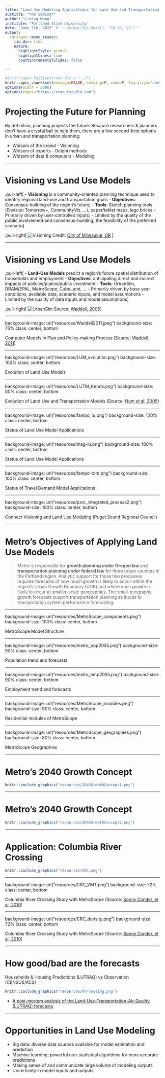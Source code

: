 ```yaml
---
title: "Land Use Modeling Applications for Land Use and Transportation Planning in the U.S."
subtitle: "YNU Seminar"
author: "Liming Wang"
institute: "Portland State University"
date: "June 7th, 2019" #'`r format(Sys.Date(), "%B %d, %Y")`'
output:
  xaringan::moon_reader:
    lib_dir: libs
    nature:
      highlightStyle: github
      highlightLines: true
      countIncrementalSlides: false
      
---
```


```r
#knitr::opts_knit$set(root.dir = "../")
knitr::opts_chunk$set(message=FALSE, warning=F, echo=F, fig.align="center")
options(width = 2000)
options(repos="https://cran.rstudio.com")
```

# Projecting the Future for Planning

By definition, planning projects the future. Because researchers & planners don't have a crystal ball to help them, there are a few second-best options in urban and transportation planning:

- Widsom of the crowd - Visioning
- Widsom of experts - Delphi methods
- Widsom of data & computers - Modeling

---

# Visioning vs Land Use Models

.pull-left[
- **Visioning** is a community-oriented planning technique used to identify regional land-use and transportation goals
- **Objectives**: Consensus-building of the region's future;
- **Tools**: Sketch planning tools (Envision Tomorrow+, CommunityViz, ...), paper/tablet maps, lego bricks
- Primarily driven by user-controlled inputs;
- Limited by the quality of the public involvement and consensus-building, the feasibility of the preferred scenario
]

.pull-right[
![Visioning](resources/james_rojas_event.jpg)
Credit: [City of Milwaukie, OR](https://www.milwaukieoregon.gov/planning/visioning-place-it) 
]

---

# Visioning vs Land Use Models

.pull-left[
- **Land-Use Models** predict a region’s future spatial distribution of households and employment 
- **Objectives**: anticipating direct and indirect impacts of policies/planns/public investment
- **Tools**: UrbanSim, DRAM/EPAL, MetroScope, CubeLand, ...
- Primarily driven by base year conditions, available data, scenario inputs, and model assumptions
- Limited by the quality of data inputs and model assumptions
]

.pull-right[
![UrbanSim](resources/UrbanSim-Choice-Process.png)
Source: [Waddell, 2005](https://www.researchgate.net/publication/228740459_Confronting_the_bane_of_endogeneity_in_modelling_urban_social_dynamics)
]

---

background-image: url("resources/Waddell2011.jpeg")
background-size: 75%
class: center, bottom

Computer Models in Plan and Policy-making Process (Source: [Waddell, 2011](http://www.tandfonline.com/doi/abs/10.1080/01441647.2010.525671))

---

background-image: url("resources/LUM_evolution.png")
background-size: 100%
class: center, bottom

Evolution of Land Use Models

---

background-image: url("resources/LUTM_trends.png")
background-size: 80%
class: center, bottom

Evolution of Land Use and Transportation Models (Source: [Hunt et al, 2005](http://www.tandfonline.com/doi/abs/10.1080/0144164052000336470))

---

background-image: url("resources/fampo_lu.png")
background-size: 100%
class: center, bottom

Status of Land Use Model Applications

---

background-image: url("resources/mag-lu.png")
background-size: 100%
class: center, bottom

Status of Land Use Model Applications

---

background-image: url("resources/fampo-tdm.png")
background-size: 100%
class: center, bottom

Status of Travel Demand Model Applications

---

background-image: url("resources/psrc_integrated_process2.png")
background-size: 100%
class: center, bottom

Connect Visioning and Land Use Modeling (Puget Sound Regional Council)

---

# Metro's Objectives of Applying Land Use Models

> Metro is responsible for **growth planning under Oregon law** and **transportation planning under federal law** for three urban counties in the Portland region.  Analytic support for those two processes requires forecasts of how much growth is likely to occur within the region’s Urban Growth Boundary (UGB) and where such growth is likely to occur at smaller-scale geographies.  The small-geography growth forecasts support transportation planning as inputs to transportation system performance forecasting. 

---

background-image: url("resources/MetroScope_components.png")
background-size: 100%
class: center, bottom

MetroScope Model Structure

---

background-image: url("resources/metro_pop2035.png")
background-size: 90%
class: center, bottom

Population trend and forecasts

---

background-image: url("resources/metro_emp2035.png")
background-size: 90%
class: center, bottom

Employment trend and forecasts

---

background-image: url("resources/MetroScope_modules.png")
background-size: 90%
class: center, bottom

Residential modules of MetroScope

---

background-image: url("resources/MetroScope_geographies.png")
background-size: 80%
class: center, bottom

MetroScope Geographies

---

# Metro's 2040 Growth Concept

```r
knitr::include_graphics("resources/2040GrowthConcept1.png")
```

---

# Metro's 2040 Growth Concept

```r
knitr::include_graphics("resources/2040GrowthConcept2.png")
```

---

# Application: Columbia River Crossing

```r
knitr::include_graphics("resources/CRC.png")
```

---

background-image: url("resources/CRC_VMT.png")
background-size: 72%
class: center, bottom

Columbia River Crossing Study with MetroScope (Source: [Sonny Conder, et al, 2010](http://www.oregonmetro.gov/sites/default/files/10272010_CRC_economic_impacts_tolling.pdf))

---

background-image: url("resources/CRC_density.png")
background-size: 72%
class: center, bottom

Columbia River Crossing Study with MetroScope (Source: [Sonny Conder, et al, 2010](http://www.oregonmetro.gov/sites/default/files/10272010_CRC_economic_impacts_tolling.pdf))

---

# How good/bad are the forecasts

Households & Housing Predictions (LUTRAQ) vs Observation (CENSUS/ACS)

```r
knitr::include_graphics("resources/hh-housing.png")
```

- [A post-mortem analysis of the Land-Use-Transportation-Air-Quality (LUTRAQ) forecasts](https://sapporo.usp.pdx.edu/rstudio/files/LUTRAQ/docs/ACSP_LUTRAQ_slides.html)

---

# Opportunities in Land Use Modeling

- Big data: diverse data sources available for model estimation and prediction
- Machine learning: powerful non-statistical algorithms for more accurate predictions
- Making sense of and communicate large volume of modeling outputs
- Uncertainty in model inputs and outputs
